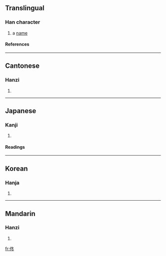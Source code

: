 ==Translingual==
===Han character===
{{Han char|rad=人|as=05|sn=7|four=2723<sub>3</sub>|canj=人竹水卜 (OHEY)}}
# a [[name]]
====References====
{{Han ref|kx=0099.120|dkj=00522|dj=0211.030|hdz=10137.070|uh=4F5F|ud=20319|bh=CA63|bd=51811}}
----
==Cantonese==
===Hanzi===
{{yue-hanzi|jyut=|y=tung4}}
# {{defn|Cantonese}}
----
==Japanese==
===Kanji===
{{ja-kanji|grade=|rs=人05}}
# {{defn|Japanese}} 
====Readings====
{{ja-readings|on=[[とう]] (tō), [[ず]] (zu)|kun=}}
----
==Korean==
===Hanja===
{{ko-hanja|hangeul=퉁|rv=tung|mr=t'ung}}
# {{defn|Korean}}
----
==Mandarin==
===Hanzi===
{{cmn-hanzi|pin=[[tóng]] (tong2)|wg=t'ung<sup>2</sup>}}
# {{defn|Mandarin}}

[[fr:佟]]
